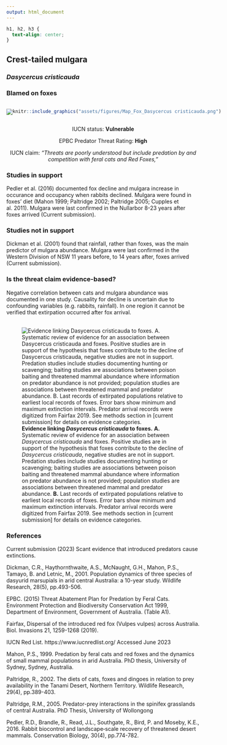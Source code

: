 ```yaml
---
output: html_document
---
```

```css
h1, h2, h3 {
  text-align: center;
}
```

## **Crest-tailed mulgara**
### *Dasycercus cristicauda*
### Blamed on foxes

:::: {style="display: flex;"}

[![](assets/photos/Dasycercus cristicauda.png)](https://www.inaturalist.org/photos/138476030?size=original)

::: {}

:::

::: {}
  ```r
  knitr::include_graphics("assets/figures/Map_Fox_Dasycercus cristicauda.png")
  ```
:::

::::
<center>
IUCN status: **Vulnerable**

EPBC Predator Threat Rating: **High**

IUCN claim: *"Threats are poorly understood but include predation by and competition with feral cats and Red Foxes,"*

</center>

### Studies in support

Pedler et al. (2016) documented fox decline and mulgara increase in occurance and occupancy when rabbits declined. Mulgara were found in foxes’ diet (Mahon 1999; Paltridge 2002; Paltridge 2005; Cupples et al. 2011). Mulgara were last confirmed in the Nullarbor 8-23 years after foxes arrived (Current submission).

### Studies not in support

Dickman et al. (2001) found that rainfall, rather than foxes, was the main predictor of mulgara abundance. Mulgara were last confirmed in the Western Division of NSW 11 years before, to 14 years after, foxes arrived (Current submission).

### Is the threat claim evidence-based?

Negative correlation between cats and mulgara abundance was documented in one study. Causality for decline is uncertain due to confounding variables (e.g. rabbits, rainfall). In one region it cannot be verified that extirpation occurred after fox arrival.
<br>
<br>

![**Evidence linking *Dasycercus cristicauda* to foxes.** **A.** Systematic review of evidence for an association between *Dasycercus cristicauda* and foxes. Positive studies are in support of the hypothesis that foxes contribute to the decline of *Dasycercus cristicauda*, negative studies are not in support. Predation studies include studies documenting hunting or scavenging; baiting studies are associations between poison baiting and threatened mammal abundance where information on predator abundance is not provided; population studies are associations between threatened mammal and predator abundance. **B.** Last records of extirpated populations relative to earliest local records of foxes. Error bars show minimum and maximum extinction intervals. Predator arrival records were digitized from Fairfax 2019. See methods section in [current submission] for details on evidence categories.](assets/figures/Main_Evidence_Fox_Dasycercus cristicauda.png)

### References

Current submission (2023) Scant evidence that introduced predators cause extinctions.

Dickman, C.R., Haythornthwaite, A.S., McNaught, G.H., Mahon, P.S., Tamayo, B. and Letnic, M., 2001. Population dynamics of three species of dasyurid marsupials in arid central Australia: a 10-year study. Wildlife Research, 28(5), pp.493-506.

EPBC. (2015) Threat Abatement Plan for Predation by Feral Cats. Environment Protection and Biodiversity Conservation Act 1999, Department of Environment, Government of Australia. (Table A1).

Fairfax, Dispersal of the introduced red fox (Vulpes vulpes) across Australia. Biol. Invasions 21, 1259-1268 (2019).

IUCN Red List. https://www.iucnredlist.org/ Accessed June 2023

Mahon, P.S., 1999. Predation by feral cats and red foxes and the dynamics of small mammal populations in arid Australia. PhD thesis, University of Sydney, Sydney, Australia.

Paltridge, R., 2002. The diets of cats, foxes and dingoes in relation to prey availability in the Tanami Desert, Northern Territory. Wildlife Research, 29(4), pp.389-403.

Paltridge, R.M., 2005. Predator-prey interactions in the spinifex grasslands of central Australia. PhD Thesis, University of Wollongong

Pedler, R.D., Brandle, R., Read, J.L., Southgate, R., Bird, P. and Moseby, K.E., 2016. Rabbit biocontrol and landscape‐scale recovery of threatened desert mammals. Conservation Biology, 30(4), pp.774-782.

